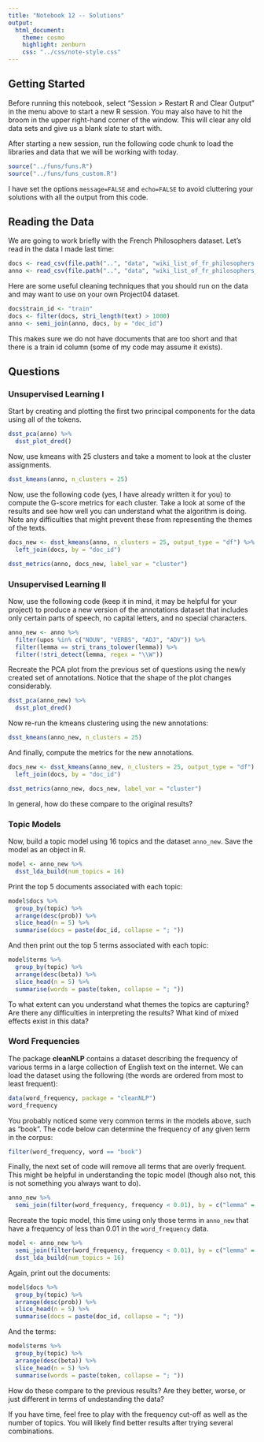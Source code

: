```yaml
---
title: "Notebook 12 -- Solutions"
output:
  html_document:
    theme: cosmo
    highlight: zenburn
    css: "../css/note-style.css"
---
```


## Getting Started

Before running this notebook, select "Session > Restart R and Clear Output" in
the menu above to start a new R session. You may also have to hit the broom in
the upper right-hand corner of the window. This will clear any old data sets and
give us a blank slate to start with.

After starting a new session, run the following code chunk to load the
libraries and data that we will be working with today.

```r
source("../funs/funs.R")
source("../funs/funs_custom.R")
```

I have set the options `message=FALSE` and `echo=FALSE` to avoid cluttering
your solutions with all the output from this code.

## Reading the Data

We are going to work briefly with the French Philosophers dataset. Let's read
in the data I made last time:

```r
docs <- read_csv(file.path("..", "data", "wiki_list_of_fr_philosophers.csv"))
anno <- read_csv(file.path("..", "data", "wiki_list_of_fr_philosophers_anno.csv.gz"))
```

Here are some useful cleaning techniques that you should run on the data and
may want to use on your own Project04 dataset.

```r
docs$train_id <- "train"
docs <- filter(docs, stri_length(text) > 1000)
anno <- semi_join(anno, docs, by = "doc_id")
```

This makes sure we do not have documents that are too short and that there is
a train id column (some of my code may assume it exists).

## Questions

### Unsupervised Learning I

Start by creating and plotting the first two principal components for the data
using all of the tokens.

```r
dsst_pca(anno) %>%
  dsst_plot_dred()
```

Now, use kmeans with 25 clusters and take a moment to look at the cluster
assignments.

```r
dsst_kmeans(anno, n_clusters = 25)
```

Now, use the following code (yes, I have already written it for you) to compute
the G-score metrics for each cluster. Take a look at some of the results and
see how well you can understand what the algorithm is doing. Note any
difficulties that might prevent these from representing the themes of the
texts.

```r
docs_new <- dsst_kmeans(anno, n_clusters = 25, output_type = "df") %>%
  left_join(docs, by = "doc_id")

dsst_metrics(anno, docs_new, label_var = "cluster")
```

### Unsupervised Learning II

Now, use the following code (keep it in mind, it may be helpful for your
project) to produce a new version of the annotations dataset that includes only
certain parts of speech, no capital letters, and no special characters.

```r
anno_new <- anno %>%
  filter(upos %in% c("NOUN", "VERBS", "ADJ", "ADV")) %>%
  filter(lemma == stri_trans_tolower(lemma)) %>%
  filter(!stri_detect(lemma, regex = "\\W"))
```

Recreate the PCA plot from the previous set of questions using the newly created
set of annotations. Notice that the shape of the plot changes considerably.

```r
dsst_pca(anno_new) %>%
  dsst_plot_dred()
```

Now re-run the kmeans clustering using the new annotations:

```r
dsst_kmeans(anno_new, n_clusters = 25)
```

And finally, compute the metrics for the new annotations.

```r
docs_new <- dsst_kmeans(anno_new, n_clusters = 25, output_type = "df") %>%
  left_join(docs, by = "doc_id")

dsst_metrics(anno_new, docs_new, label_var = "cluster")
```

In general, how do these compare to the original results?

### Topic Models

Now, build a topic model using 16 topics and the dataset `anno_new`. Save the
model as an object in R.

```r
model <- anno_new %>%
  dsst_lda_build(num_topics = 16)
```

Print the top 5 documents associated with each topic:

```r
model$docs %>%
  group_by(topic) %>%
  arrange(desc(prob)) %>%
  slice_head(n = 5) %>%
  summarise(docs = paste(doc_id, collapse = "; "))
```

And then print out the top 5 terms associated with each topic:

```r
model$terms %>%
  group_by(topic) %>%
  arrange(desc(beta)) %>%
  slice_head(n = 5) %>%
  summarise(words = paste(token, collapse = "; "))
```

To what extent can you understand what themes the topics are capturing? Are
there any difficulties in interpreting the results? What kind of mixed effects
exist in this data?

### Word Frequencies

The package **cleanNLP** contains a dataset describing the frequency of
various terms in a large collection of English text on the internet. We can
load the dataset using the following (the words are ordered from most to
least frequent):

```r
data(word_frequency, package = "cleanNLP")
word_frequency
```

You probably noticed some very common terms in the models above, such as "book".
The code below can determine the frequency of any given term in the corpus:

```r
filter(word_frequency, word == "book")
```

Finally, the next set of code will remove all terms that are overly frequent.
This might be helpful in understanding the topic model (though also not, this
is not something you always want to do).

```r
anno_new %>%
  semi_join(filter(word_frequency, frequency < 0.01), by = c("lemma" = "word"))
```

Recreate the topic model, this time using only those terms in `anno_new` that
have a frequency of less than 0.01 in the `word_frequency` data.

```r
model <- anno_new %>%
  semi_join(filter(word_frequency, frequency < 0.01), by = c("lemma" = "word")) %>%
  dsst_lda_build(num_topics = 16)
```

Again, print out the documents:

```r
model$docs %>%
  group_by(topic) %>%
  arrange(desc(prob)) %>%
  slice_head(n = 5) %>%
  summarise(docs = paste(doc_id, collapse = "; "))
```

And the terms:

```r
model$terms %>%
  group_by(topic) %>%
  arrange(desc(beta)) %>%
  slice_head(n = 5) %>%
  summarise(words = paste(token, collapse = "; "))
```

How do these compare to the previous results? Are they better, worse, or just
different in terms of undestanding the data?

If you have time, feel free to play with the frequency cut-off as well as the
number of topics. You will likely find better results after trying several
combinations.
